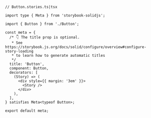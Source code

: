 ```tsx
// Button.stories.ts|tsx

import type { Meta } from 'storybook-solidjs';

import { Button } from './Button';

const meta = {
  /* 👇 The title prop is optional.
   * See https://storybook.js.org/docs/solid/configure/overview#configure-story-loading
   * to learn how to generate automatic titles
   */
  title: 'Button',
  component: Button,
  decorators: [
    (Story) => (
      <div style={{ margin: '3em' }}>
        <Story />
      </div>
    ),
  ],
} satisfies Meta<typeof Button>;

export default meta;
```
